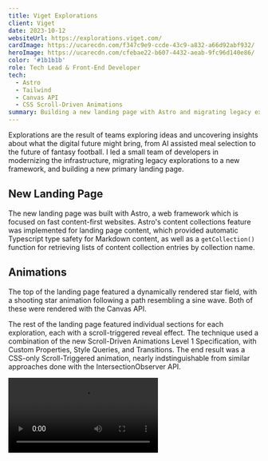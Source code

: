 ```yaml
---
title: Viget Explorations
client: Viget
date: 2023-10-12
websiteUrl: https://explorations.viget.com/
cardImage: https://ucarecdn.com/f347c9e9-ccde-43c9-a832-a66d92abf932/
heroImage: https://ucarecdn.com/cfebae22-b607-4432-aeab-9fc96d140e86/
color: '#1b1b1b'
role: Tech Lead & Front-End Developer
tech:
  - Astro
  - Tailwind
  - Canvas API
  - CSS Scroll-Driven Animations
summary: Building a new landing page with Astro and migrating legacy explorations from oudated tooling to a modernized setup.
---
```



Explorations are the result of teams exploring ideas and uncovering insights about what the digital future might bring, from AI assisted meal selection to the future of fantasy football. I led a small team of developers in modernizing the infrastructure, migrating legacy explorations to a new framework, and building a new primary landing page.

## New Landing Page

The new landing page was built with Astro, a web framework which is focused on fast content-first websites. Astro's content collections feature was implemented for landing page content, which provided automatic Typescript type safety for Markdown content, as well as a `getCollection()` function for retrieving lists of content collection entries by collection name.

## Animations

The top of the landing page featured a dynamically rendered star field, with a shooting star animation following a path resembling a sine wave. Both of these were rendered with the Canvas API.

<Embed
  url="https://codepen.io/jeremyfrank/embed/zYyYQxy?default-tab=result"
  title="Animated Cylindrical Sine Wave v2"
  height="675"
  classes="<md:aspect-[10/9] <md:h-auto"
/>

The rest of the landing page featured individual sections for each exploration, each with a scroll-triggered reveal effect. The technique used a combination of the new Scroll-Driven Animations Level 1 Specification, with Custom Properties, Style Queries, and Transitions. The end result was a CSS-only Scroll-Triggered animation, nearly indstinguishable from similar approaches done with the IntersectionObserver API.

<Video
  src="https://jeremyfrank-dev-assets.s3.amazonaws.com/explorations.mp4"
  bordered={true}
/>
